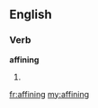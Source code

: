 ==English==

===Verb===
'''affining'''

# {{present participle of|[[affine]]}}

[[fr:affining]]
[[my:affining]]